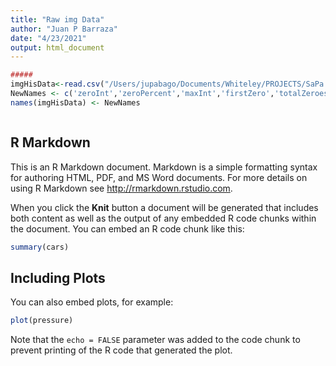 ```yaml
---
title: "Raw img Data"
author: "Juan P Barraza"
date: "4/23/2021"
output: html_document
---
```


```r

#####
imgHisData<-read.csv("/Users/jupabago/Documents/Whiteley/PROJECTS/SaPa Chronic Wounds/Images data/Image histogram data/cowtd1m2p2a_1.csv",header = F)
NewNames <- c('zeroInt','zeroPercent','maxInt','firstZero','totalZeroes','level','calculatedG2','tailBins', 'numtailEnd','optimalG','meanIntensity','sdIntensity')
names(imgHisData) <- NewNames  



```

## R Markdown

This is an R Markdown document. Markdown is a simple formatting syntax for authoring HTML, PDF, and MS Word documents. For more details on using R Markdown see <http://rmarkdown.rstudio.com>.

When you click the **Knit** button a document will be generated that includes both content as well as the output of any embedded R code chunks within the document. You can embed an R code chunk like this:

```r
summary(cars)
```

## Including Plots

You can also embed plots, for example:

```r
plot(pressure)
```

Note that the `echo = FALSE` parameter was added to the code chunk to prevent printing of the R code that generated the plot.
